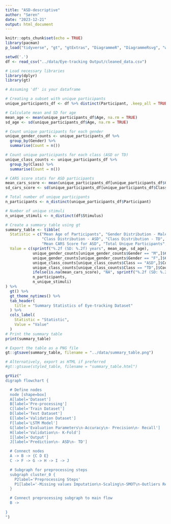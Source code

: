 ```yaml
---
title: "ASD-descriptive"
author: "Søren"
date: "2023-12-21"
output: html_document
---
```


```r
knitr::opts_chunk$set(echo = TRUE)
library(pacman)
p_load("tidyverse", "gt", "gtExtras", "DiagrammeR", "DiagrammeRsvg", "webshot")
```

```r
setwd('.')
df <- read_csv("../data/Eye-tracking Output/cleaned_data.csv") 
```

```r
# Load necessary libraries
library(dplyr)
library(gt)

# Assuming 'df' is your dataframe

# Creating a subset with unique participants
unique_participants_df <- df %>% distinct(Participant, .keep_all = TRUE)

# Calculate mean and SD for age
mean_age <- mean(unique_participants_df$Age, na.rm = TRUE)
sd_age <- sd(unique_participants_df$Age, na.rm = TRUE)

# Count unique participants for each gender
unique_gender_counts <- unique_participants_df %>% 
  group_by(Gender) %>% 
  summarise(Count = n())

# Count unique participants for each class (ASD or TD)
unique_class_counts <- unique_participants_df %>% 
  group_by(Class) %>% 
  summarise(Count = n())

# CARS score stats for ASD participants
mean_cars_score <- mean(unique_participants_df[unique_participants_df$Class == 'ASD',]$`CARS Score`, na.rm = TRUE)
sd_cars_score <- sd(unique_participants_df[unique_participants_df$Class == 'ASD',]$`CARS Score`, na.rm = TRUE)

# Total number of unique participants
n_participants <- n_distinct(unique_participants_df$Participant)

# Number of unique stimuli
n_unique_stimuli <- n_distinct(df$Stimulus)

# Create a summary table using gt
summary_table <- tibble(
  Statistic = c("Mean Age of Participants", "Gender Distribution - Male", "Gender Distribution - Female",
                "Class Distribution - ASD", "Class Distribution - TD",
                "Mean CARS Score for ASD", "Total Unique Participants", "Number of Unique Stimuli"),
  Value = c(sprintf("%.2f (SD: %.2f) years", mean_age, sd_age),
            unique_gender_counts[unique_gender_counts$Gender == "M",]$Count,
            unique_gender_counts[unique_gender_counts$Gender == "F",]$Count,
            unique_class_counts[unique_class_counts$Class == "ASD",]$Count,
            unique_class_counts[unique_class_counts$Class == "TD",]$Count,
            ifelse(is.na(mean_cars_score), "NA", sprintf("%.2f (SD: %.2f)", mean_cars_score, sd_cars_score)),
            n_participants,
            n_unique_stimuli)
) %>%
  gt() %>%
  gt_theme_nytimes() %>% 
  tab_header(
    title = "Summary Statistics of Eye-tracking Dataset"
  ) %>%
  cols_label(
    Statistic = "Statistic",
    Value = "Value"
  )
# Print the summary table
print(summary_table)

# Export the table as a PNG file
gt::gtsave(summary_table, filename = "../data/summary_table.png")

# Alternatively, export as HTML if preferred
#gt::gtsave(styled_table, filename = "summary_table.html")

```

```r


grViz("
digraph flowchart {

  # Define nodes
  node [shape=box]
  A[label='Dataset']
  B[label='Pre-processing']
  C[label='Train Dataset']
  D[label='Test Dataset']
  E[label='Validation Dataset']
  F[label='LSTM Model']
  G[label='Evaluation Parameters\n-Accuracy\n- Precision\n- Recall']
  H[label='Validation\n- K-Fold']
  I[label='Output']
  J[label='Prediction\n- ASD\n- TD']

  # Connect nodes
  A -> B -> {C D E}
  C -> F -> G -> H -> I -> J

  # Subgraph for preprocessing steps
  subgraph cluster_0 {
    P2label='Preprocessing Steps'
    P1[label='-Missing values Imputation\n-Scaling\n-SMOT\n-Outliers Removal\n-Sequential Forward Selection']
  }

  # Connect preprocessing subgraph to main flow
  B -> 
  
}
")
```

